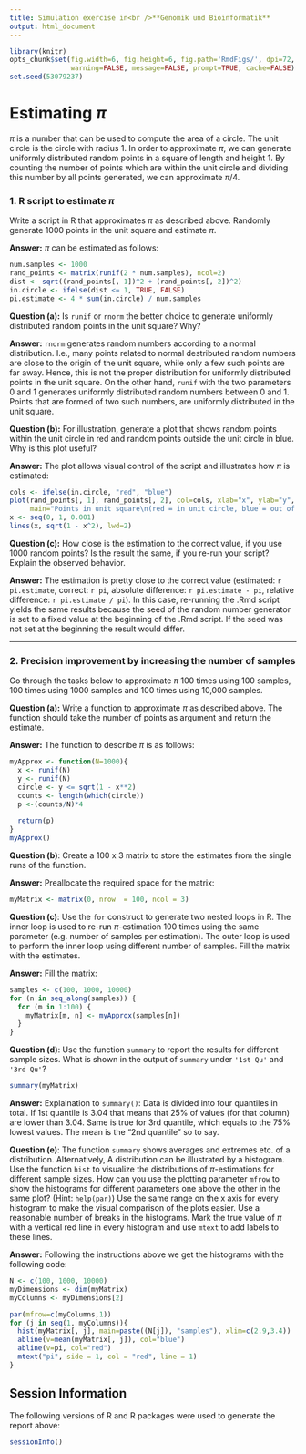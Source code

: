 ```yaml
---
title: Simulation exercise in<br />**Genomik und Bioinformatik**
output: html_document
---
```


```r
library(knitr)
opts_chunk$set(fig.width=6, fig.height=6, fig.path='RmdFigs/', dpi=72,
               warning=FALSE, message=FALSE, prompt=TRUE, cache=FALSE)
set.seed(53079237)
```

Estimating $\pi$
================

$\pi$ is a number that can be used to compute the area of a
circle. The unit circle is the circle with radius 1. In order to
approximate $\pi$, we can generate uniformly distributed random points
in a square of length and height 1. By counting the number of points
which are within the unit circle and dividing this number by all
points generated, we can approximate $\pi/4$.

### 1. R script to estimate $\pi$

Write a script in R that
approximates $\pi$ as described above. Randomly generate 1000 points
in the unit square and estimate $\pi$.

**Answer:** $\pi$ can be estimated as follows:

```r
num.samples <- 1000
rand_points <- matrix(runif(2 * num.samples), ncol=2)
dist <- sqrt((rand_points[, 1])^2 + (rand_points[, 2])^2)
in.circle <- ifelse(dist <= 1, TRUE, FALSE)
pi.estimate <- 4 * sum(in.circle) / num.samples
```


**Question (a):** Is `runif` or `rnorm` the better choice to generate
uniformly distributed random points in the unit square? Why?

**Answer:** `rnorm` generates random numbers according to a normal
distribution. I.e., many points related to normal destributed random
numbers are close to the origin of the unit square, while only a few
such points are far away. Hence, this is not the proper distribution
for uniformly distributed points in the unit square. On the other
hand, `runif` with the two parameters 0 and 1 generates uniformly
distributed random numbers between 0 and 1. Points that are formed of
two such numbers, are uniformly distributed in the unit square.


**Question (b):** For illustration, generate a plot that shows
random points within the unit circle in red and random points
outside the unit circle in blue. Why is this plot useful?

**Answer:** The plot allows visual control of the script and
illustrates how $\pi$ is estimated:

```r
cols <- ifelse(in.circle, "red", "blue")
plot(rand_points[, 1], rand_points[, 2], col=cols, xlab="x", ylab="y", pch=20, xaxs="i", yaxs="i",
     main="Points in unit square\n(red = in unit circle, blue = out of unit circle)")
x <- seq(0, 1, 0.001)
lines(x, sqrt(1 - x^2), lwd=2)
```
     

**Question (c):** How close is the estimation to the correct value, if you use
1000 random points? Is the result the same, if you re-run your
script? Explain the observed behavior.

**Answer:** The estimation is pretty close to the correct value 
(estimated: `r pi.estimate`, correct: `r pi`, absolute difference: 
`r pi.estimate - pi`, relative difference: `r pi.estimate / pi`).
In this case, re-running the .Rmd script yields the same results because the
seed of the random number generator is set to a fixed value at the beginning of
the .Rmd script. If the seed was not set at the beginning the result
would differ.

----

### 2. Precision improvement by increasing the number of samples

Go through the tasks below to approximate $\pi$ 100 times using 100 
samples, 100 times using 1000 samples and 100 times using 10,000 samples.

**Question (a):** Write a function to approximate $\pi$ as described above. The 
function should take the number of points as argument and return the 
estimate.

**Answer:** The function to describe $\pi$ is as follows:
```r
myApprox <- function(N=1000){
  x <- runif(N)   
  y <- runif(N)
  circle <- y <= sqrt(1 - x**2)   
  counts <- length(which(circle))    
  p <-(counts/N)*4   
  
  return(p)
}
myApprox()
```

**Question (b)**: Create a 100 x 3 matrix to store the estimates from the single
runs of the function.

**Answer:** Preallocate the required space for the matrix:
```r
myMatrix <- matrix(0, nrow  = 100, ncol = 3)
```


**Question (c)**: Use the `for` construct to generate two nested loops
in R. The inner loop is used to re-run $\pi$-estimation 100 times
using the same parameter (e.g. number of samples per
estimation). The outer loop is used to perform the inner loop
using different number of samples. Fill the matrix with the estimates.

**Answer:** Fill the matrix:
```r
samples <- c(100, 1000, 10000)  
for (n in seq_along(samples)) {     
  for (m in 1:100) {  
    myMatrix[m, n] <- myApprox(samples[n])  
  }
}
```

**Question (d)**: Use the function `summary` to report the results for different 
sample sizes. What is shown in the output of `summary` under 
`'1st Qu'` and `'3rd Qu'`?

```r
summary(myMatrix)
```
**Answer:** Explaination to `summary()`:
Data is divided into four quantiles in total. If 1st quantile is 3.04 that means that 25% of values (for that column) are lower than 3.04. Same is true for 3rd quantile, which equals to the 75% lowest values. The mean is the "2nd quantile" so to say.


**Question (e)**: The function `summary` shows averages and extremes
etc.  of a distribution. Alternatively, A distribution can be
illustrated by a histogram.  Use the function `hist` to visualize the
distributions of $\pi$-estimations for different sample sizes.  How
can you use the plotting parameter `mfrow` to show the histograms for
different parameters one above the other in the same plot? (Hint:
`help(par)`) Use the same range on the x axis for every histogram to
make the visual comparison of the plots easier.  Use a reasonable
number of breaks in the histograms. Mark the true value of $\pi$ with
a vertical red line in every histogram and use `mtext` to add labels
to these lines.

**Answer:** Following the instructions above we get the histograms with the following code:
```r
N <- c(100, 1000, 10000)
myDimensions <- dim(myMatrix)
myColumns <- myDimensions[2]

par(mfrow=c(myColumns,1))
for (j in seq(1, myColumns)){
  hist(myMatrix[, j], main=paste((N[j]), "samples"), xlim=c(2.9,3.4))
  abline(v=mean(myMatrix[, j]), col="blue")
  abline(v=pi, col="red")
  mtext("pi", side = 1, col = "red", line = 1)
}
```

Session Information
-------------------

The following versions of R and R packages were used to generate the report
above:

```r
sessionInfo()
```
